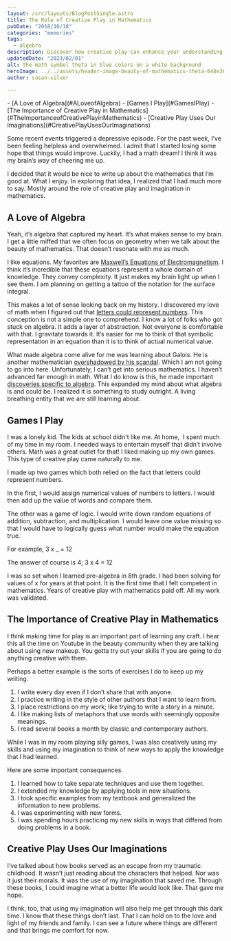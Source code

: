 ```yaml
---
layout: /src/layouts/BlogPostSingle.astro
title: The Role of Creative Play in Mathematics
pubDate: "2018/10/18"
categories: "memories"
tags:
  - algebra
description: Discover how creative play can enhance your understanding of math and improve your skills. Join the author on their journey of finding joy in algebra through self-made games, and learn the importance of imagination in learning any craft. 
updatedDate: "2023/02/01"
alt: The math symbol theta in blue colors on a white background
heroImage: ../../assets/header-image-beauty-of-mathematics-theta-640x360.jpg
author: susan-silver

---
```


<Toc>
- [A Love of Algebra](#ALoveofAlgebra)
- [Games I Play](#GamesIPlay)
- [The Importance of Creative Play in Mathematics](#TheImportanceofCreativePlayinMathematics)
- [Creative Play Uses Our Imaginations](#CreativePlayUsesOurImaginations)
</Toc>

Some recent events triggered a depressive episode. For the past week, I’ve been feeling helpless and overwhelmed. 
I admit that I started losing some hope that things would improve. Luckily, I had a math dream! I think it was 
my brain’s way of cheering me up.

I decided that it would be nice to write up about the mathematics that I’m good at. What I enjoy.
 In exploring that idea, I realized that I had much more to say. Mostly around the role of creative play and
  imagination in mathematics.

## <a name="ALoveofAlgebra"></a> A Love of Algebra

Yeah, it’s algebra that captured my heart. It’s what makes sense to my brain. 
I get a little miffed that we often focus on geometry when we talk about the beauty of mathematics.
 That doesn’t resonate with me as much.

I like equations. My favorites are [Maxwell’s Equations of Electromagnetism](https://en.wikipedia.org/wiki/Maxwell%27s_equations). 
I think it’s incredible that these equations represent a whole domain of knowledge. They convey complexity. It just makes my brain 
light up when I see them. I am planning on getting a tattoo of the notation for the surface integral.

This makes a lot of sense looking back on my history. I discovered my love of math when I figured out that 
[letters could represent numbers](/a-writers-illicit-love-affair-with-mathematics). 
This conception is not a simple one to comprehend. I know a lot of folks who got stuck on algebra. It adds a layer of abstraction.
 Not everyone is comfortable with that. I gravitate towards it. It’s easier for me to think of that symbolic representation in an 
 equation than it is to think of actual numerical value.

What made algebra come alive for me was learning about Galois. He is another mathematician 
[overshadowed by his scandal](https://beautyofmathematics.com/truth-hardy/). Which I am not going to go into here. 
Unfortunately, I can’t get into serious mathematics. I haven’t advanced far enough in math. What I do know is this, 
he made important [discoveries specific to algebra](https://en.wikipedia.org/wiki/%C3%89variste_Galois). 
This expanded my mind about what algebra is and could be. I realized it is something to study outright. 
A living breathing entity that we are still learning about.

## <a name="GamesIPlay"></a> Games I Play

I was a lonely kid. The kids at school didn't like me. At home,  I spent much of my time in my room. 
I needed ways to entertain myself that didn’t involve others. Math was a great outlet for that! I liked making up my own games.
 This type of creative play came naturally to me.

I made up two games which both relied on the fact that letters could represent numbers.

In the first, I would assign numerical values of numbers to letters. I would then add up the value of words and compare them.

<AlignCenter src={Compare} alt="Drawing of a cat and dog where letters have been turned into digits and added comparing the value of each word" caption="Adding the value of words" />

The other was a game of logic. I would write down random equations of addition, subtraction, and multiplication. 
I would leave one value missing so that I would have to logically guess what number would make the equation true.

For example, 3 x \_ = 12

The answer of course is 4; 3 x 4 = 12

I was so set when I learned pre-algebra in 8th grade. I had been solving for values of x for years at that point. 
It is the first time that I felt competent in mathematics. Years of creative play with mathematics paid off. 
All my work was validated.

## <a name="TheImportanceofCreativePlayinMathematics"></a> The Importance of Creative Play in Mathematics

I think making time for play is an important part of learning any craft. I hear this all the time on Youtube in the beauty community when they are talking about using new makeup. You gotta try out your skills if you are going to do anything creative with them.

Perhaps a better example is the sorts of exercises I do to keep up my writing.

1. I write every day even if I don’t share that with anyone.
2. I practice writing in the style of other authors that I want to learn from.
3. I place restrictions on my work; like trying to write a story in a minute.
4. I like making lists of metaphors that use words with seemingly opposite meanings.
5. I read several books a month by classic and contemporary authors.

While I was in my room playing silly games, I was also creatively using my skills and using my imagination 
to think of new ways to apply the knowledge that I had learned.

Here are some important consequences.

1. I learned how to take separate techniques and use them together.
2. I extended my knowledge by applying tools in new situations.
3. I took specific examples from my textbook and generalized the information to new problems.
4. I was experimenting with new forms.
5. I was spending hours practicing my new skills in ways that differed from doing problems in a book.

## <a name="CreativePlayUsesOurImaginations"></a> Creative Play Uses Our Imaginations

I’ve talked about how books served as an escape from my traumatic childhood. It wasn’t just reading about the 
characters that helped. Nor was it just their morals. It was the use of my imagination that saved me. Through these books, 
I could imagine what a better life would look like. That gave me hope.

I think, too, that using my imagination will also help me get through this dark time. I know that these things don’t last.
 That I can hold on to the love and light of my friends and family. I can see a future where things are different and that
  brings me comfort for now.
